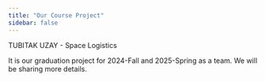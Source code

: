 ```yaml
---
title: "Our Course Project"
sidebar: false 
---
```


TUBITAK UZAY - Space Logistics 

It is our graduation project for 2024-Fall and 2025-Spring as a team. We will be sharing more details. 

